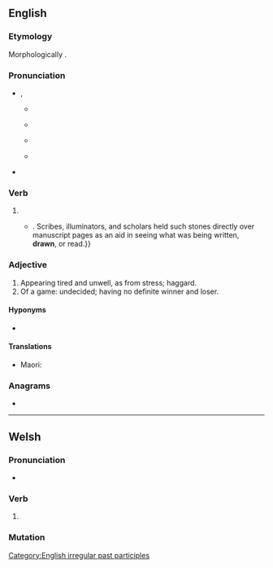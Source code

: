 ==English==

===Etymology===
Morphologically {{suffix|en|draw|n}}.

===Pronunciation===
* {{enPR|drôn}}, {{IPA|en|/dɹɔːn/}}
** {{a|UK}} {{IPA|en|[dɹɔːn]}}
** {{a|US}} {{IPA|en|[dɹɔn]}}
** {{audio|en|en-us-drawn.ogg|Audio (US)}}
** {{a|US|cot-caught}} {{IPA|en|[dɹɑn]}}
* {{rhymes|en|ɔːn}}

===Verb===
{{head|en|verb form}}

# {{inflection of|en|draw||past|part}}
#* {{quote-journal|en|year=2013|month=September-October|author={{w|Henry Petroski}}
|magazine={{w|American Scientist}}|title=[http://www.americanscientist.org/issues/pub/2013/5/the-evolution-of-eyeglasses The Evolution of Eyeglasses]
|passage=The ability of a segment of a glass sphere to magnify whatever is placed before it was known around the year 1000, when the spherical segment was called a reading stone,{{...}}. Scribes, illuminators, and scholars held such stones directly over manuscript pages as an aid in seeing what was being written, '''drawn''', or read.}}

===Adjective===
{{en-adj}}

# Appearing tired and unwell, as from stress; haggard.
# Of a game: undecided; having no definite winner and loser.

====Hyponyms====
* {{l|en|overdrawn}}

====Translations====
{{trans-top|appearing tired and unwell, haggard}}
* Maori: {{t|mi|korotūangaanga}}
{{trans-mid}}
{{trans-bottom}}

===Anagrams===
* {{anagrams|en|a=adnrw|warn'd}}

[[Category:English irregular past participles]]

----

==Welsh==

===Pronunciation===
* {{IPA|cy|/drau̯n/}}

===Verb===
{{head|cy|mutated verb}}

# {{soft mutation of|cy|trawn}}

===Mutation===
{{cy-mut|trawn}}